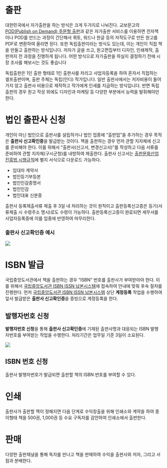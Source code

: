 # 출판

대한민국에서 자가출판을 하는 방식은 크게 두가지로 나눠진다. 교보문고의 [POD(Publish on Demand) 주문형 출판](https://product.kyobobook.co.kr/pod/main)과 같은 자가출판 서비스를 이용하면 전자책이나 POD를 만드는 과정이 간단해서 쿼토, 워드나 한글 등의 저작도구로 만든 원고를 PDF로 변환하여 올리면 된다. 또한 독립출판이라는 방식도 있는데, 이는 개인이 직접 책을 만들고 출판하는 방식입니다. 저자가 글을 쓰고, 원고편집부터 디자인, 인쇄제작, 출판까지 전 과정을 진행하게 됩니다. 어떤 방식으로 자가출판을 하실지 결정하기 전에 시장 조사를 해보시는 것도 좋습니다

독립출판은 1인 출판 형태로 1인 출판사를 차리고 사업자등록을 하여 혼자서 직접하는 셀프출판이며,
출판 주체는 독립(인디) 작가입니다.
일반 출판사에서는 저자비용이 들어가지 않고 출판사 비용으로 제작하고 작가에게 인세를 지급하는 방식입니다. 
반면 독립출판의 경우 원고 작성 외에도 디자인과 마케팅 등 다양한 부분에서 능력을 발휘해야만 한다.

# 법인 출판사 신청

개인이 아닌 법인으로 출판사를 설립하거나 
법인 업종에 "출판업"을 추가하는 경우 목적은 **출판사 신고확인증**을 발급받는 것이다.
책을 출판하는 경우 먼저 관할 지자체에 신고를 준비해야 한다.
이를 위해서 "출판사(신고서, 변경신고서)"를 작성하고 
다음 서류를 준비하여 관할 지자체(구시군청)를 내방하여 제출한다.
출판사 신고서는 
[출판문화산업 진흥법 시행규칙](https://www.law.go.kr/%EB%B2%95%EB%A0%B9/%EC%B6%9C%ED%8C%90%EB%AC%B8%ED%99%94%EC%82%B0%EC%97%85%EC%A7%84%ED%9D%A5%EB%B2%95%EC%8B%9C%ED%96%89%EA%B7%9C%EC%B9%99)에 별지 서식으로 다운로드 가능하다.

- 임대차 계약서
- 법인등기부등본
- 법인인감증명서
- 법인인감
- 법인대표 신분증


출판사 등록제출서류 제출 후 3일 내 처리하는 것이 원칙이고 출판등록신고증은 등기(서류제출 시 수령주소 명시)로도 수령이 가능하다. 출판등록신고증이 완료되면 세무서를 사업자등록증에 이를 업종에 반영하여 마무리한다.

::: {.callout-note collapse="true"}
### 출판사 신고확인증 예시

![](images/publishing_license.jpg)
:::

# ISBN 발급

국립중앙도서관에서 책을 출판하는 경우 "ISBN" 번호를 출판사가 부여받아야 한다.
이를 위해서 [국립중앙도서관 ISBN ISSN 납본시스템](https://www.nl.go.kr/seoji/)에 접속하여 안내에 맞춰 후속 절차를 진행한다. 먼저 [국립중앙도서관 ISBN ISSN 납본시스템](https://www.nl.go.kr/seoji/) 상단 **계정등록** 작업을 수행하여 앞서 발급받은 **출판사 신고확인증**을 증빙으로 계정등록을 한다.

## 발행자번호 신청

**발행자번호 신청**을 통해 **출판사 신고확인증**에 기재된 출판사명과 대응되는 ISBN 발행자번호를 부여받는 작업을 수행한다. 처리기간은 업무일 기준 3일이 소요된다.

![](images/publisher_isbn.png)

## ISBN 번호 신청

출판사 발행자번호가 발급되면 출판할 책의 ISBN 번호를 부여할 수 있다.

# 인쇄

출판사가 출판할 책이 정해지면 다음 단계로 수익창출을 위해 인쇄소와 계약을 하여 
종이형태 책을 500권, 1,000권 등 수요 구독자를 감안하여 인쇄소에서 출판한다.

# 판매

다양한 출판채널을 통해 독자를 만나고 책을 판매하여 수익을 출판사와 저자, 
그리고 서점과 분배한다.









